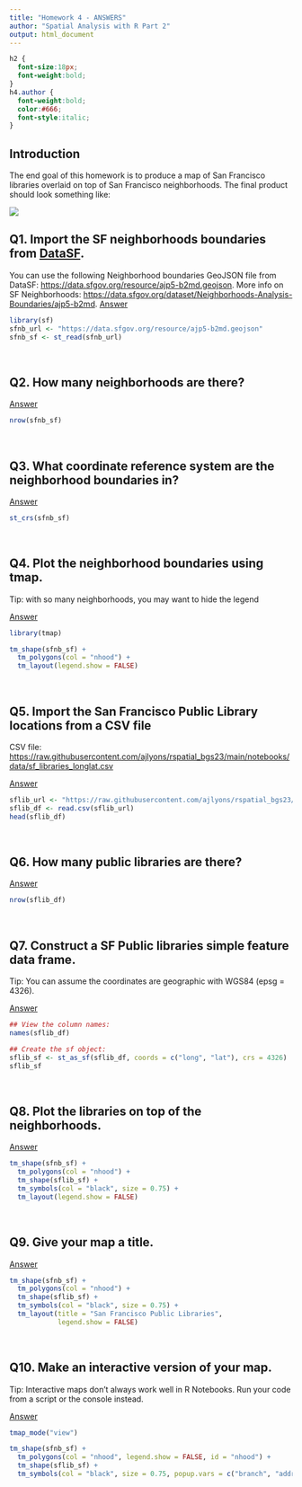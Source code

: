 ```yaml
---
title: "Homework 4 - ANSWERS"
author: "Spatial Analysis with R Part 2"
output: html_document
---
```


```css
h2 {
  font-size:18px;
  font-weight:bold;
}
h4.author {
  font-weight:bold;
  color:#666;
  font-style:italic;
}
```

## Introduction

The end goal of this homework is to produce a map of San Francisco libraries overlaid on top of San Francisco neighborhoods. The final product should look something like:

![](https://github.com/ajlyons/rspatial_bgs23/blob/main/homeworks/images/hw05_map.png)


## Q1. Import the SF neighborhoods boundaries from [DataSF](https://data.sfgov.org){target="_blank" rel="noopener"}.

You can use the following Neighborhood boundaries GeoJSON file from DataSF: <https://data.sfgov.org/resource/ajp5-b2md.geojson>. More info on SF Neighborhoods: <https://data.sfgov.org/dataset/Neighborhoods-Analysis-Boundaries/ajp5-b2md>. [Answer](http://bit.ly/3IHQsoM)

```r
library(sf)
sfnb_url <- "https://data.sfgov.org/resource/ajp5-b2md.geojson"
sfnb_sf <- st_read(sfnb_url)
```

\

## Q2. How many neighborhoods are there?

[Answer](http://bit.ly/3EWBxpF)

```r
nrow(sfnb_sf)
```

\

## Q3. What coordinate reference system are the neighborhood boundaries in?

[Answer](http://bit.ly/3YojH5P)

```r
st_crs(sfnb_sf)
```

\

## Q4. Plot the neighborhood boundaries using tmap.

Tip: with so many neighborhoods, you may want to hide the legend

[Answer](http://bit.ly/3IK6kHk)

```r
library(tmap)

tm_shape(sfnb_sf) + 
  tm_polygons(col = "nhood") + 
  tm_layout(legend.show = FALSE)
```

\

## Q5. Import the San Francisco Public Library locations from a CSV file

CSV file: <https://raw.githubusercontent.com/ajlyons/rspatial_bgs23/main/notebooks/data/sf_libraries_longlat.csv>

[Answer](http://bit.ly/3IPuPmC)

```r
sflib_url <- "https://raw.githubusercontent.com/ajlyons/rspatial_bgs23/main/notebooks/data/sf_libraries_longlat.csv"
sflib_df <- read.csv(sflib_url)
head(sflib_df)
```

\

## Q6. How many public libraries are there?

[Answer](http://bit.ly/3KS6fnH)

```r
nrow(sflib_df)
```

\

## Q7. Construct a SF Public libraries simple feature data frame.

Tip: You can assume the coordinates are geographic with WGS84 (epsg = 4326).

[Answer](http://bit.ly/3ZlAVCa)

```r
## View the column names:
names(sflib_df)

## Create the sf object:
sflib_sf <- st_as_sf(sflib_df, coords = c("long", "lat"), crs = 4326)
sflib_sf
```

\

## Q8. Plot the libraries on top of the neighborhoods.

[Answer](http://bit.ly/41NVQQ3)

```r
tm_shape(sfnb_sf) + 
  tm_polygons(col = "nhood") + 
  tm_shape(sflib_sf) + 
  tm_symbols(col = "black", size = 0.75) +
  tm_layout(legend.show = FALSE)
```

\

## Q9. Give your map a title.

[Answer](http://bit.ly/41JqvxO)

```r
tm_shape(sfnb_sf) + 
  tm_polygons(col = "nhood") + 
  tm_shape(sflib_sf) + 
  tm_symbols(col = "black", size = 0.75) +
  tm_layout(title = "San Francisco Public Libraries",
            legend.show = FALSE) 
```

\

## Q10. Make an interactive version of your map.

Tip: Interactive maps don't always work well in R Notebooks. Run your code from a script or the console instead.


[Answer](http://bit.ly/3KWw45R)

```r
tmap_mode("view")

tm_shape(sfnb_sf) + 
  tm_polygons(col = "nhood", legend.show = FALSE, id = "nhood") + 
  tm_shape(sflib_sf) + 
  tm_symbols(col = "black", size = 0.75, popup.vars = c("branch", "address"), id = "branch")
```


